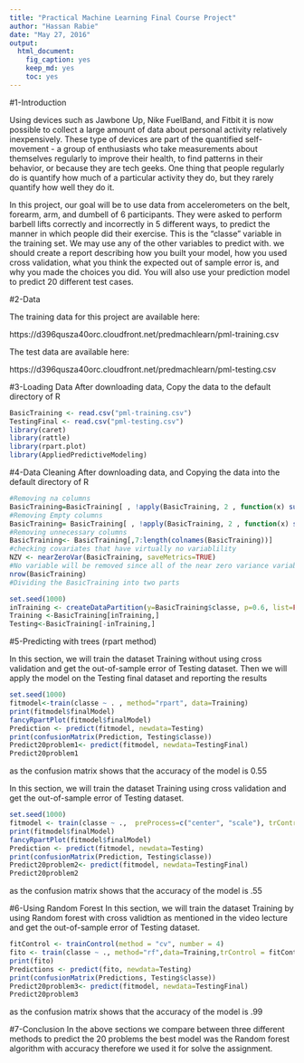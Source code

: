 ```yaml
---
title: "Practical Machine Learning Final Course Project"
author: "Hassan Rabie"
date: "May 27, 2016"
output: 
  html_document: 
    fig_caption: yes
    keep_md: yes
    toc: yes
---
```


#1-Introduction

Using devices such as Jawbone Up, Nike FuelBand, and Fitbit it is now possible to collect a large amount of data about personal activity relatively inexpensively. These type of devices are part of the quantified self-movement - a group of enthusiasts who take measurements about themselves regularly to improve their health, to find patterns in their behavior, or because they are tech geeks. One thing that people regularly do is quantify how much of a particular activity they do, but they rarely quantify how well they do it. 

In this project, our goal will be to use data from accelerometers on the belt, forearm, arm, and dumbell of 6 participants. They were asked to perform barbell lifts correctly and incorrectly in 5 different ways, to predict the manner in which people did their exercise. This is the "classe" variable in the training set. We may use any of the other variables to predict with. we should create a report describing how you built your model, how you used cross validation, what you think the expected out of sample error is, and why you made the choices you did. You will also use your prediction model to predict 20 different test cases.


#2-Data

The training data for this project are available here:

https://d396qusza40orc.cloudfront.net/predmachlearn/pml-training.csv

The test data are available here:

https://d396qusza40orc.cloudfront.net/predmachlearn/pml-testing.csv

#3-Loading Data
After downloading data, Copy the data to the default directory of R
```r
BasicTraining <- read.csv("pml-training.csv")
TestingFinal <- read.csv("pml-testing.csv")
library(caret)
library(rattle)
library(rpart.plot)
library(AppliedPredictiveModeling)
```

#4-Data Cleaning 
After downloading data, and Copying the data into the default directory of R
```r
#Removing na columns
BasicTraining=BasicTraining[ , !apply(BasicTraining, 2 , function(x) sum(is.na(x))>0 ) ]
#Removing Empty columns
BasicTraining= BasicTraining[ , !apply(BasicTraining, 2 , function(x) sum(x=='')>0 ) ]
#Removing unnecessary columns
BasicTraining<- BasicTraining[,7:length(colnames(BasicTraining))]
#checking covariates that have virtually no variablility
NZV <- nearZeroVar(BasicTraining, saveMetrics=TRUE)
#No variable will be removed since all of the near zero variance variables are FALSE
nrow(BasicTraining)
#Dividing the BasicTraining into two parts

set.seed(1000)
inTraining <- createDataPartition(y=BasicTraining$classe, p=0.6, list=FALSE)
Training <-BasicTraining[inTraining,]
Testing<-BasicTraining[-inTraining,]
```

#5-Predicting with trees (rpart method)

In this section, we will train the dataset Training without using cross validation and get the out-of-sample error of Testing dataset. Then we will apply the model on the Testing final dataset and reporting the results

```r
set.seed(1000)
fitmodel<-train(classe ~ . , method="rpart", data=Training)
print(fitmodel$finalModel)
fancyRpartPlot(fitmodel$finalModel)
Prediction <- predict(fitmodel, newdata=Testing)
print(confusionMatrix(Prediction, Testing$classe))
Predict20problem1<- predict(fitmodel, newdata=TestingFinal)
Predict20problem1
```

as the confusion matrix shows that the accuracy of the model is 0.55

In this section, we will train the dataset Training using cross validation and get the out-of-sample error of Testing dataset.

```r
set.seed(1000)
fitmodel <- train(classe ~ .,  preProcess=c("center", "scale"), trControl=trainControl(method = "cv", number = 4), data = Training, method="rpart")
print(fitmodel$finalModel)
fancyRpartPlot(fitmodel$finalModel)
Prediction <- predict(fitmodel, newdata=Testing)
print(confusionMatrix(Prediction, Testing$classe))
Predict20problem2<- predict(fitmodel, newdata=TestingFinal)
Predict20problem2
```
as the confusion matrix shows that the accuracy of the model is .55 

#6-Using Random Forest 
In this section, we will train the dataset Training by using Random forest with cross validtion as mentioned in the video lecture and get the out-of-sample error of Testing dataset.
```r
fitControl <- trainControl(method = "cv", number = 4)
fito <- train(classe ~ ., method="rf",data=Training,trControl = fitControl)
print(fito)
Predictions <- predict(fito, newdata=Testing)
print(confusionMatrix(Predictions, Testing$classe))
Predict20problem3<- predict(fitmodel, newdata=TestingFinal)
Predict20problem3
```
as the confusion matrix shows that the accuracy of the model is .99 

#7-Conclusion 
In the above sections we compare between three different methods to predict the 20 problems the best model was the Random forest algorithm with accuracy  therefore we used it for solve the assignment.

